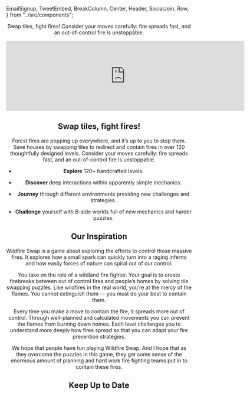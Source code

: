   EmailSignup,
  TweetEmbed,
  BreakColumn,
  Center,
  Header,
  SocialJoin,
  Row,
} from "../src/components";

<Header
  title="Wildfire Swap 🔥"
  links={[{ label: "Presskit", link: "/presskit" }]}
/>

Swap tiles, fight fires! Consider your moves carefully: fire spreads fast, and an out-of-control fire is unstoppable.

<Center>
  <iframe
    style={{
      margin: '2rem 0'
    }}
    src="https://store.steampowered.com/widget/1216030/"
    frameborder="0"
    width="646"
    height="190"
  ></iframe>

  <Vimeo video="531374009" />
</Center>

## Swap tiles, fight fires!

Forest fires are popping up everywhere, and it’s up to you to stop them. Save houses by swapping tiles to redirect and contain fires in over 120 thoughtfully designed levels. Consider your moves carefully: fire spreads fast, and an out-of-control fire is unstoppable.

- **Explore** 120+ handcrafted levels.

- **Discover** deep interactions within apparently simple mechanics.

- **Journey** through different environments providing new challenges and strategies.

- **Challenge** yourself with B-side worlds full of new mechanics and harder puzzles.

## Our Inspiration

Wildfire Swap is a game about exploring the efforts to control those massive fires. It explores how a small spark can quickly turn into a raging inferno and how easily forces of nature can spiral out of our control.

You take on the role of a wildland fire fighter. Your goal is to create firebreaks between out of control fires and people’s homes by solving tile swapping puzzles. Like wildfires in the real world, you’re at the mercy of the flames. You cannot extinguish them — you must do your best to contain them.

Every time you make a move to contain the fire, it spreads more out of control. Through well-planned and calculated movements you can prevent the flames from burning down homes. Each level challenges you to understand more deeply how fires spread so that you can adapt your fire prevention strategies.

We hope that people have fun playing Wildfire Swap. And I hope that as they overcome the puzzles in this game, they get some sense of the enormous amount of planning and hard work fire fighting teams put in to contain these fires.

## Keep Up to Date

<!-- I'm currently building the full release desktop version of Wildfire Swap. [Follow my development progress on Twitter!](https://twitter.com/ryrykubes) 🐦

<BreakColumn>
  <TweetEmbed id="1088152385736720384" />
  <TweetEmbed id="1094312727831490560" />
  <TweetEmbed id="1103372424416964608" />
  <TweetEmbed id="1126188263436275712" />
</BreakColumn> -->

<EmailSignup label="Get the latest info when we update the game!" />

<Row center>
  <SocialJoin channel="discord" />
  <SocialJoin channel="twitter" />
</Row>
